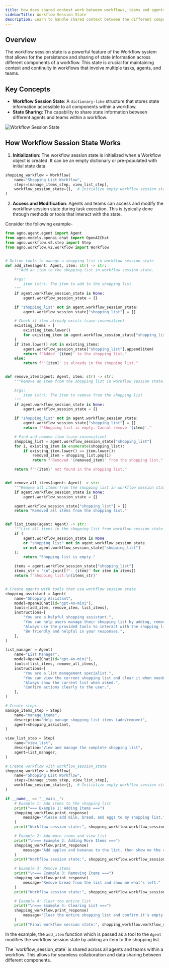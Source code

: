 ```yaml
---
title: How does shared context work between workflows, teams and agents?
sidebarTitle: Workflow Session State
description: Learn to handle shared context between the different components of a Workflow
---
```


## Overview
The workflow session state is a powerful feature of the Workflow system that allows for the persistence and sharing of state information across different components of a workflow. This state is crucial for maintaining context and continuity in workflows that involve multiple tasks, agents, and teams.

## Key Concepts
- **Workflow Session State**: A `dictionary-like` structure that stores state information accessible to all components within a workflow.
- **State Sharing**: The capability to share state information between different agents and teams within a workflow.

![Workflow Session State](/images/workflow_session_state.png)

## How Workflow Session State Works
1. **Initialization**: The workflow session state is initialized when a Workflow object is created. It can be an empty dictionary or pre-populated with initial state data.

```python 
shopping_workflow = Workflow(
    name="Shopping List Workflow",
    steps=[manage_items_step, view_list_step],
    workflow_session_state={},  # Initialize empty workflow session state
)
```

2. **Access and Modification**: Agents and teams can access and modify the workflow session state during task execution. This is typically done through methods or tools that interact with the state.

Consider the following example-

```python 
from agno.agent.agent import Agent
from agno.models.openai.chat import OpenAIChat
from agno.workflow.v2.step import Step
from agno.workflow.v2.workflow import Workflow


# Define tools to manage a shopping list in workflow session state
def add_item(agent: Agent, item: str) -> str:
    """Add an item to the shopping list in workflow session state.

    Args:
        item (str): The item to add to the shopping list
    """
    if agent.workflow_session_state is None:
        agent.workflow_session_state = {}

    if "shopping_list" not in agent.workflow_session_state:
        agent.workflow_session_state["shopping_list"] = []

    # Check if item already exists (case-insensitive)
    existing_items = [
        existing_item.lower()
        for existing_item in agent.workflow_session_state["shopping_list"]
    ]
    if item.lower() not in existing_items:
        agent.workflow_session_state["shopping_list"].append(item)
        return f"Added '{item}' to the shopping list."
    else:
        return f"'{item}' is already in the shopping list."


def remove_item(agent: Agent, item: str) -> str:
    """Remove an item from the shopping list in workflow session state.

    Args:
        item (str): The item to remove from the shopping list
    """
    if agent.workflow_session_state is None:
        agent.workflow_session_state = {}

    if "shopping_list" not in agent.workflow_session_state:
        agent.workflow_session_state["shopping_list"] = []
        return f"Shopping list is empty. Cannot remove '{item}'."

    # Find and remove item (case-insensitive)
    shopping_list = agent.workflow_session_state["shopping_list"]
    for i, existing_item in enumerate(shopping_list):
        if existing_item.lower() == item.lower():
            removed_item = shopping_list.pop(i)
            return f"Removed '{removed_item}' from the shopping list."

    return f"'{item}' not found in the shopping list."


def remove_all_items(agent: Agent) -> str:
    """Remove all items from the shopping list in workflow session state."""
    if agent.workflow_session_state is None:
        agent.workflow_session_state = {}

    agent.workflow_session_state["shopping_list"] = []
    return "Removed all items from the shopping list."


def list_items(agent: Agent) -> str:
    """List all items in the shopping list from workflow session state."""
    if (
        agent.workflow_session_state is None
        or "shopping_list" not in agent.workflow_session_state
        or not agent.workflow_session_state["shopping_list"]
    ):
        return "Shopping list is empty."

    items = agent.workflow_session_state["shopping_list"]
    items_str = "\n".join([f"- {item}" for item in items])
    return f"Shopping list:\n{items_str}"


# Create agents with tools that use workflow session state
shopping_assistant = Agent(
    name="Shopping Assistant",
    model=OpenAIChat(id="gpt-4o-mini"),
    tools=[add_item, remove_item, list_items],
    instructions=[
        "You are a helpful shopping assistant.",
        "You can help users manage their shopping list by adding, removing, and listing items.",
        "Always use the provided tools to interact with the shopping list.",
        "Be friendly and helpful in your responses.",
    ],
)

list_manager = Agent(
    name="List Manager",
    model=OpenAIChat(id="gpt-4o-mini"),
    tools=[list_items, remove_all_items],
    instructions=[
        "You are a list management specialist.",
        "You can view the current shopping list and clear it when needed.",
        "Always show the current list when asked.",
        "Confirm actions clearly to the user.",
    ],
)

# Create steps
manage_items_step = Step(
    name="manage_items",
    description="Help manage shopping list items (add/remove)",
    agent=shopping_assistant,
)

view_list_step = Step(
    name="view_list",
    description="View and manage the complete shopping list",
    agent=list_manager,
)

# Create workflow with workflow_session_state
shopping_workflow = Workflow(
    name="Shopping List Workflow",
    steps=[manage_items_step, view_list_step],
    workflow_session_state={},  # Initialize empty workflow session state
)

if __name__ == "__main__":
    # Example 1: Add items to the shopping list
    print("=== Example 1: Adding Items ===")
    shopping_workflow.print_response(
        message="Please add milk, bread, and eggs to my shopping list."
    )
    print("Workflow session state:", shopping_workflow.workflow_session_state)

    # Example 2: Add more items and view list
    print("\n=== Example 2: Adding More Items ===")
    shopping_workflow.print_response(
        message="Add apples and bananas to the list, then show me the complete list."
    )
    print("Workflow session state:", shopping_workflow.workflow_session_state)

    # Example 3: Remove items
    print("\n=== Example 3: Removing Items ===")
    shopping_workflow.print_response(
        message="Remove bread from the list and show me what's left."
    )
    print("Workflow session state:", shopping_workflow.workflow_session_state)

    # Example 4: Clear the entire list
    print("\n=== Example 4: Clearing List ===")
    shopping_workflow.print_response(
        message="Clear the entire shopping list and confirm it's empty."
    )
    print("Final workflow session state:", shopping_workflow.workflow_session_state)
```

In the example, the `add_item` function which is passed as a tool to the `Agent` modifies the workflow session state by adding an item to the shopping list.

<Note>
The `workflow_session_state` is shared across all agents and teams within a workflow. This allows for seamless collaboration and data sharing between different components.
</Note>

